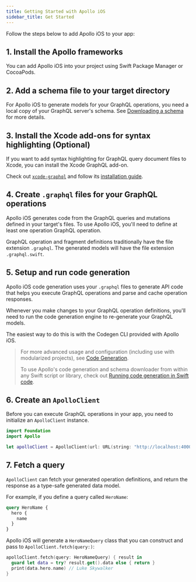 ```yaml
---
title: Getting Started with Apollo iOS
sidebar_title: Get Started
---
```



Follow the steps below to add Apollo iOS to your app:

## 1. Install the Apollo frameworks

You can add Apollo iOS into your project using Swift Package Manager or CocoaPods.

<a name="spm-package-installation" />
<SPMPackageInstallationPanel />

<a name="spm-xcode-installation" />
<SPMXcodeInstallationPanel />

<a name="cocoapods-installation" />
<PodsInstallationPanel />

## 2. Add a schema file to your target directory

For Apollo iOS to generate models for your GraphQL operations, you need a local copy of your GraphQL server's schema. See [Downloading a schema](./code-generation/downloading-schema) for more details.

## 3. Install the Xcode add-ons for syntax highlighting (Optional)

If you want to add syntax highlighting for GraphQL query document files to Xcode, you can install the Xcode GraphQL add-on.

Check out [`xcode-graphql`](https://github.com/apollographql/xcode-graphql) and follow its [installation guide](https://github.com/apollographql/xcode-graphql#installation).

## 4. Create `.graphql` files for your GraphQL operations

Apollo iOS generates code from the GraphQL queries and mutations defined in your target's files. To use Apollo iOS, you'll need to define at least one operation GraphQL operation.

GraphQL operation and fragment definitions traditionally have the file extension `.graphql`. The generated models will have the file extension `.graphql.swift`.

## 5. Setup and run code generation

Apollo iOS code generation uses your `.graphql` files to generate API code that helps you execute GraphQL operations and parse and cache operation responses.

Whenever you make changes to your GraphQL operation definitions, you'll need to run the code generation engine to re-generate your GraphQL models.

The easiest way to do this is with the Codegen CLI provided with Apollo iOS.

> For more advanced usage and configuration (including use with modularized projects), see [Code Generation](./code-generation/introduction).
>
> To use Apollo's code generation and schema downloader from within any Swift script or library, check out [Running code generation in Swift code](./code-generation/run-codegen-in-swift-code).

<a name="spm-run-codegen" />
<SPMSetupCodegenPanel />

<a name="pods-run-codegen" />
<PodsSetupCodegenPanel />

## 6. Create an `ApolloClient`

Before you can execute GraphQL operations in your app, you need to initialize an `ApolloClient` instance.

```swift
import Foundation
import Apollo

let apolloClient = ApolloClient(url: URL(string: "http://localhost:4000/graphql")!)
```

## 7. Fetch a query

`ApolloClient` can fetch your generated operation definitions, and return the response as a type-safe generated data model.

For example, if you define a query called `HeroName`:

```graphql
query HeroName {
  hero {
    name
  }
}
```

Apollo iOS will generate a `HeroNameQuery` class that you can construct and pass to `ApolloClient.fetch(query:)`:

```swift
apolloClient.fetch(query: HeroNameQuery) { result in
  guard let data = try? result.get().data else { return }
  print(data.hero.name) // Luke Skywalker
}
```
